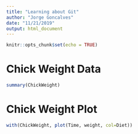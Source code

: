 ```yaml
---
title: "Learning about Git"
author: "Jorge Goncalves"
date: "11/21/2019"
output: html_document
---
```


```r
knitr::opts_chunk$set(echo = TRUE)
```

# Chick Weight Data

```r
summary(ChickWeight)
```

# Chick Weight Plot

```r
with(ChickWeight, plot(Time, weight, col=Diet))
```